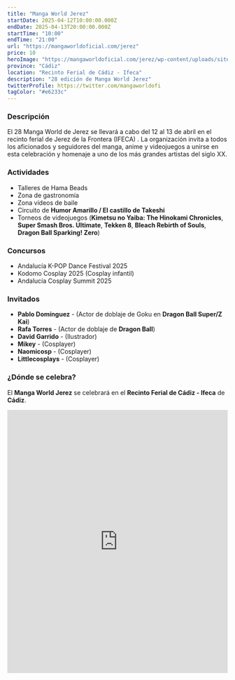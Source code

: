 ```yaml
---
title: "Manga World Jerez"
startDate: 2025-04-12T10:00:00.000Z
endDate: 2025-04-13T20:00:00.000Z
startTime: "10:00"
endTime: "21:00"
url: "https://mangaworldoficial.com/jerez"
price: 10
heroImage: "https://mangaworldoficial.com/jerez/wp-content/uploads/sites/2/2025/02/cartel_manga_world_jerez_imprimir_2025_12_abril-1086x1536.jpg"
province: "Cádiz"
location: "Recinto Ferial de Cádiz - Ifeca"
description: "28 edición de Manga World Jerez"
twitterProfile: https://twitter.com/mangaworldofi
tagColor: "#e6233c"
---
```


### Descripción

El 28 Manga World de Jerez se llevará a cabo del 12 al 13 de abril en el recinto ferial de Jerez de la Frontera (IFECA) . La organización invita a todos los aficionados y seguidores del manga, anime y videojuegos a unirse en esta celebración y homenaje a uno de los más grandes artistas del siglo XX.

### Actividades

+ Talleres de Hama Beads
+ Zona de gastronomía
+ Zona vídeos de baile
+ Circuito de **Humor Amarillo / El castillo de Takeshi**
+ Torneos de videojuegos (**Kimetsu no Yaiba: The Hinokami Chronicles**, **Super Smash Bros. Ultimate**, **Tekken 8**, **Bleach Rebirth of Souls**, **Dragon Ball Sparking! Zero**)

### Concursos

+ Andalucía K-POP Dance Festival 2025
+ Kodomo Cosplay 2025 (Cosplay infantil)
+ Andalucía Cosplay Summit 2025

### Invitados

+ **Pablo Domínguez** - (Actor de doblaje de Goku en **Dragon Ball Super/Z Kai**)
+ **Rafa Torres** - (Actor de doblaje de **Dragon Ball**)
+ **David Garrido** - (Ilustrador)
+ **Mikey** - (Cosplayer)
+ **Naomicosp** - (Cosplayer)
+ **Littlecosplays** - (Cosplayer)

### ¿Dónde se celebra?

El **Manga World Jerez** se celebrará en el **Recinto Ferial de Cádiz - Ifeca** de **Cádiz**.
<iframe src="https://www.google.com/maps/embed?pb=!1m18!1m12!1m3!1d1797.4618107114054!2d-6.123896893353854!3d36.69396159374065!2m3!1f0!2f0!3f0!3m2!1i1024!2i768!4f13.1!3m3!1m2!1s0xd0dc6c4b9ed95d5%3A0x80ec5ccdb8ec4aa3!2sIFECA-%20Palacio%20de%20exposiciones%20Lola%20Flores!5e1!3m2!1ses!2sus!4v1741703491798!5m2!1ses!2sus" width="100%" height="600" style="border:0;" allowfullscreen="" loading="lazy" referrerpolicy="no-referrer-when-downgrade"></iframe>
